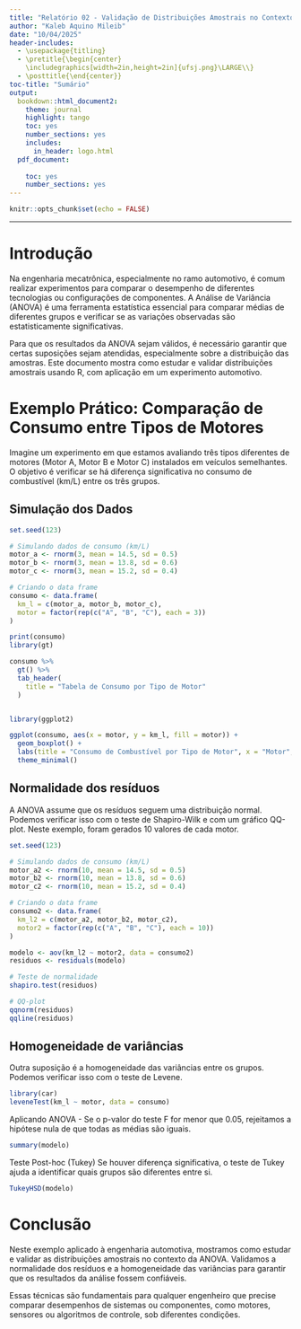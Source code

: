 ---
title: "Relatório 02 - Validação de Distribuições Amostrais no Contexto da Análise de Variância (ANOVA)"
author: "Kaleb Aquino Mileib"
date: "10/04/2025"
header-includes:
  - \usepackage{titling}
  - \pretitle{\begin{center}
    \includegraphics[width=2in,height=2in]{ufsj.png}\LARGE\\}
  - \posttitle{\end{center}}
toc-title: "Sumário"
output:
  bookdown::html_document2: 
    theme: journal
    highlight: tango
    toc: yes
    number_sections: yes
    includes:
      in_header: logo.html
  pdf_document:
    
    toc: yes
    number_sections: yes
---

```{r setup, include=FALSE}
knitr::opts_chunk$set(echo = FALSE)
```
--- 

# Introdução

Na engenharia mecatrônica, especialmente no ramo automotivo, é comum realizar experimentos para comparar o desempenho de diferentes tecnologias ou configurações de componentes. A Análise de Variância (ANOVA) é uma ferramenta estatística essencial para comparar médias de diferentes grupos e verificar se as variações observadas são estatisticamente significativas.

Para que os resultados da ANOVA sejam válidos, é necessário garantir que certas suposições sejam atendidas, especialmente sobre a distribuição das amostras. Este documento mostra como estudar e validar distribuições amostrais usando R, com aplicação em um experimento automotivo.

# Exemplo Prático: Comparação de Consumo entre Tipos de Motores

Imagine um experimento em que estamos avaliando três tipos diferentes de motores (Motor A, Motor B e Motor C) instalados em veículos semelhantes. O objetivo é verificar se há diferença significativa no consumo de combustível (km/L) entre os três grupos.

## Simulação dos Dados

```{r}
set.seed(123)

# Simulando dados de consumo (km/L)
motor_a <- rnorm(3, mean = 14.5, sd = 0.5)
motor_b <- rnorm(3, mean = 13.8, sd = 0.6)
motor_c <- rnorm(3, mean = 15.2, sd = 0.4)

# Criando o data frame
consumo <- data.frame(
  km_l = c(motor_a, motor_b, motor_c),
  motor = factor(rep(c("A", "B", "C"), each = 3))
)

print(consumo)
library(gt)

consumo %>%
  gt() %>%
  tab_header(
    title = "Tabela de Consumo por Tipo de Motor"
  )


library(ggplot2)

ggplot(consumo, aes(x = motor, y = km_l, fill = motor)) +
  geom_boxplot() +
  labs(title = "Consumo de Combustível por Tipo de Motor", x = "Motor", y = "Consumo (km/L)") +
  theme_minimal()


```

## Normalidade dos resíduos
A ANOVA assume que os resíduos seguem uma distribuição normal. Podemos verificar isso com o teste de Shapiro-Wilk e com um gráfico QQ-plot. Neste exemplo, foram gerados 10 valores de cada motor.

```{r}
set.seed(123)

# Simulando dados de consumo (km/L)
motor_a2 <- rnorm(10, mean = 14.5, sd = 0.5)
motor_b2 <- rnorm(10, mean = 13.8, sd = 0.6)
motor_c2 <- rnorm(10, mean = 15.2, sd = 0.4)

# Criando o data frame
consumo2 <- data.frame(
  km_l2 = c(motor_a2, motor_b2, motor_c2),
  motor2 = factor(rep(c("A", "B", "C"), each = 10))
)

modelo <- aov(km_l2 ~ motor2, data = consumo2)
residuos <- residuals(modelo)

# Teste de normalidade
shapiro.test(residuos)

# QQ-plot
qqnorm(residuos)
qqline(residuos)


```

## Homogeneidade de variâncias
Outra suposição é a homogeneidade das variâncias entre os grupos. Podemos verificar isso com o teste de Levene.

```{r}

library(car)
leveneTest(km_l ~ motor, data = consumo)

```

Aplicando ANOVA - Se o p-valor do teste F for menor que 0.05, rejeitamos a hipótese nula de que todas as médias são iguais.

```{r}

summary(modelo)


```

Teste Post-hoc (Tukey)
Se houver diferença significativa, o teste de Tukey ajuda a identificar quais grupos são diferentes entre si.

```{r}

TukeyHSD(modelo)

```

# Conclusão
Neste exemplo aplicado à engenharia automotiva, mostramos como estudar e validar as distribuições amostrais no contexto da ANOVA. Validamos a normalidade dos resíduos e a homogeneidade das variâncias para garantir que os resultados da análise fossem confiáveis.

Essas técnicas são fundamentais para qualquer engenheiro que precise comparar desempenhos de sistemas ou componentes, como motores, sensores ou algoritmos de controle, sob diferentes condições.

